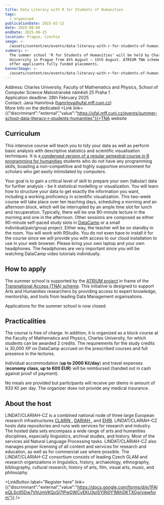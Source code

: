 ```yaml
---
title: Data Literacy with R for Students of Humanities
tags:
  - organised
publicationDate: 2025-02-13
date: 2025-08-04
endDate: 2025-08-15
location: Prague, Czechia
image: >-
  /assets/content/en/events/data-literacy-with-r-for-students-of-humanities/image.webp
summary: >-
  The summer school 'R for Students of Humanities' will be held by Charles
  University in Prague from 4th August – 15th August. ATRIUM TNA scheme will
  offer applicants fully funded placements. 
bannerImage: >-
  /assets/content/en/events/data-literacy-with-r-for-students-of-humanities/bannerImage.png
---
```

Address: Charles University,  Faculty of Mathematics and Physics, School of Computer Science Malostranské náměstí 25 Praha 1\
Application deadline: 28th February 2025\
Contact: Jana Hamrlová ([hamrlova@ufal.mff.cuni.cz](mailto:hamrlova@ufal.mff.cuni.cz))\
More Info on the dedicated <Link link={{"discriminant":"external","value":"https://ufal.mff.cuni.cz/events/summer-school-data-literacy-r-students-humanities"}}>TNA website</Link>

## **Curriculum**

This intensive course will teach you to tidy your data as well as perform basic analysis with descriptive statistics and scientific visualisation techniques. It is a[ condensed version of a regular semestral course in R programming for humanities](https://ufal.mff.cuni.cz/courses/r-for-humanities/lecture-notes) students who do not have any programming skills, boasting a non-competitive and highly supportive environment for scholars who get easily intimidated by computers.

Your goal is to gain a critical level of skill to prepare your own (tabular) data for further analysis - be it statistical modelling or visualization. You will learn how to structure your data to get exactly the information you want, including a working proficiency in scientific visualization. This two-week course will take place over ten teaching days, scheduling a morning and an afternoon block, which will be interrupted by an ample time slot for lunch and recuperation. Typically, there will be one 90-minute lecture in the morning and one in the afternoon. Other sessions are composed as either 90-minute self-paced study slots in [DataCamp](https://app.datacamp.com/) or a small individual/pair/group project. Either way, the teacher will be on standby in the room. You will work with RStudio. You do not even have to install it for the course since we will provide you with access to our cloud installation to use in your web browser. Please bring your own laptop and your own headphones. The headphones are very important since you will be watching DataCamp video tutorials individually.

## **How to apply**

The summer school is supported by the [ATRIUM project](https://atrium-research.eu/) in frame of the [Transnational Access (TNA) scheme](https://atrium-research.eu/travel-grants/). This initiative is designed to support Arts and Humanities researchers by providing access to expert knowledge, mentorship, and tools from leading Data Management organisations.&#x20;

Applications for the summer school is now closed.&#x20;

## **Practicalities**

The course is free of charge. In addition, it is organized as a block course at the Faculty of Mathematics and Physics, Charles University, for which students can be awarded 2 credits. The requirements for the study credits is 30,000 XP on DataCamp accrued on the prescribed courses and full presence in the lectures.

Individual accommodation (**up to 2000 Kč/day**) and travel expenses (**economy class, up to 600 EUR**) will be reimbursed (handed out in cash against proof of payment).

No meals are provided but participants will receive per diems in amount of 933 Kč per day. The organizer does not provide any medical insurance.

## **About the host**

LINDAT/CLARIAH-CZ is a combined national node of three large European research infrastructures [CLARIN ](https://www.clarin.eu/), [DARIAH ](https://www.dariah.eu/), and [EHRI](https://www.ehri-project.eu/). LINDAT/CLARIAH-CZ hosts data repositories and runs web services for research and industry. The hosted data sets encompass a wide range of arts and humanities disciplines, especially linguistics, archival studies, and history. Most of the services aid Natural Language Processing tasks. LINDAT/CLARIAH-CZ also manages proper licensing of all content and services for research and education, as well as for commercial use where possible. The LINDAT/CLARIAH-CZ consortium consists of leading Czech GLAM and research organizations in linguistics, history, archaeology, ethnography, bibliography, cultural research, history of arts, film, visual arts, music, and philosophy.

<LinkButton label="Register here" link={{"discriminant":"external","value":"https://docs.google.com/forms/d/e/1FAIpQLSctI5Dw7VhUmVKQxSj7lPwGWCvEKU3oI5YlRi0Y1MihDKTXGg/viewform"}} />
